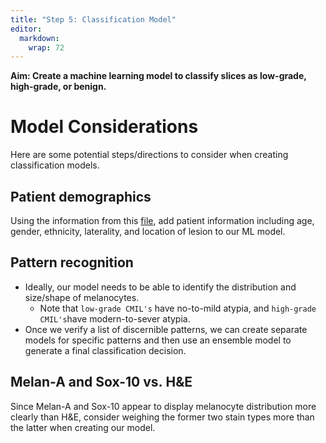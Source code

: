 ```yaml
---
title: "Step 5: Classification Model"
editor: 
  markdown: 
    wrap: 72
---
```


**Aim: Create a machine learning model to classify slices as low-grade, high-grade, or benign.**

# Model Considerations

Here are some potential steps/directions to consider when creating classification models. 

## Patient demographics

Using the information from this [file](clinical data sheet for scoring.xlsx), add patient information including age, gender, ethnicity, laterality, and location of lesion to our ML model. 

## Pattern recognition

- Ideally, our model needs to be able to identify the distribution and size/shape of melanocytes.
  - Note that `low-grade CMIL's` have no-to-mild atypia, and `high-grade CMIL's`have modern-to-sever atypia.
- Once we verify a list of discernible patterns, we can create separate models for specific patterns and then use an ensemble model to generate a final classification decision. 

## Melan-A and Sox-10 vs. H&E

Since Melan-A and Sox-10 appear to display melanocyte distribution more clearly than H&E, consider weighing the former two stain types more than the latter when creating our model. 
